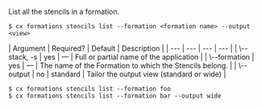 List all the stencils in a formation.

<Tabs >
<Tab label="Usage">

```shell
$ cx formations stencils list --formation <formation name> --output <view>
```
</Tab>
    
<Tab label="arguments">
| Argument | Required? | Default | Description |
|  ---  |  ---  |  ---  |  ---  |
| \--stack, -s <application name> | yes | — | Full or partial name of the application |
| \--formation <formation name> | yes | — | The name of the Formation to which the Stencils belong. |
| \--output <view> | no | standard | Tailor the output view (standard or wide) |
</Tab>
<Tab label="examples">

```shell
$ cx formations stencils list --formation foo 
$ cx formations stencils list --formation bar --output wide
```

</Tab>
</Tabs>